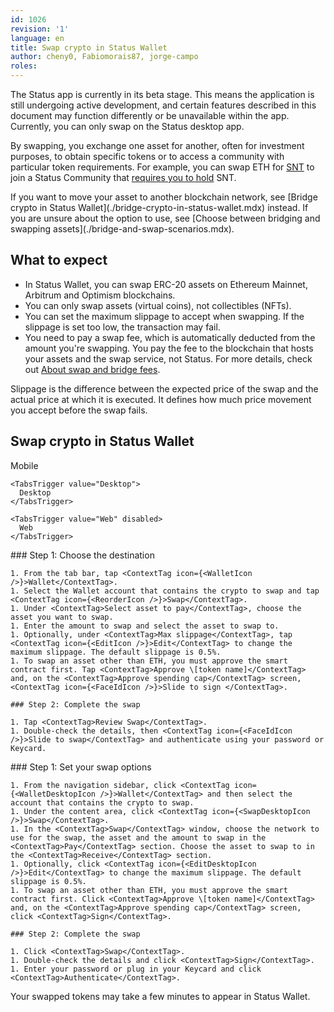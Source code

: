 ```yaml
---
id: 1026
revision: '1'
language: en
title: Swap crypto in Status Wallet
author: cheny0, Fabiomorais87, jorge-campo
roles: 
---
```


<Admonition type="beta" status="Status app is currently in beta stage">
  The Status app is currently in its beta stage. This means the application is still undergoing active development, and certain features described in this document may function differently or be unavailable within the app.
</Admonition>

<Admonition type="info">
  Currently, you can only swap on the Status desktop app.
</Admonition>

By swapping, you exchange one asset for another, often for investment purposes, to obtain specific tokens or to access a community with particular token requirements. For example, you can swap ETH for [SNT](./about-the-status-snt-token.mdx) to join a Status Community that [requires you to hold](../communities/understand-token-requirements-in-communities.mdx) SNT.

<Admonition type="tip">
  If you want to move your asset to another blockchain network, see [Bridge crypto in Status Wallet](./bridge-crypto-in-status-wallet.mdx) instead. If you are unsure about the option to use, see [Choose between bridging and swapping assets](./bridge-and-swap-scenarios.mdx).
</Admonition>

## What to expect

- In Status Wallet, you can swap ERC-20 assets on Ethereum Mainnet, Arbitrum and Optimism blockchains.
- You can only swap assets (virtual coins), not collectibles (NFTs).
- You can set the maximum slippage to accept when swapping. If the slippage is set too low, the transaction may fail.
- You need to pay a swap fee, which is automatically deducted from the amount you're swapping. You pay the fee to the blockchain that hosts your assets and the swap service, not Status. For more details, check out [About swap and bridge fees](./about-swap-and-bridge-fees.mdx).

<Admonition type="info">
  Slippage is the difference between the expected price of the swap and the actual price at which it is executed. It defines how much price movement you accept before the swap fails.
</Admonition>

## Swap crypto in Status Wallet

<Tabs defaultValue="Mobile">
  <TabsList size={32}>
    <TabsTrigger value="Mobile">
      Mobile
    </TabsTrigger>

    <TabsTrigger value="Desktop">
      Desktop
    </TabsTrigger>

    <TabsTrigger value="Web" disabled>
      Web
    </TabsTrigger>
  </TabsList>

  <TabsContent value="Mobile">
    ### Step 1: Choose the destination

    1. From the tab bar, tap <ContextTag icon={<WalletIcon />}>Wallet</ContextTag>.
    1. Select the Wallet account that contains the crypto to swap and tap <ContextTag icon={<ReorderIcon />}>Swap</ContextTag>.
    1. Under <ContextTag>Select asset to pay</ContextTag>, choose the asset you want to swap.
    1. Enter the amount to swap and select the asset to swap to.
    1. Optionally, under <ContextTag>Max slippage</ContextTag>, tap <ContextTag icon={<EditIcon />}>Edit</ContextTag> to change the maximum slippage. The default slippage is 0.5%.
    1. To swap an asset other than ETH, you must approve the smart contract first. Tap <ContextTag>Approve \[token name]</ContextTag> and, on the <ContextTag>Approve spending cap</ContextTag> screen, <ContextTag icon={<FaceIdIcon />}>Slide to sign </ContextTag>.

    ### Step 2: Complete the swap

    1. Tap <ContextTag>Review Swap</ContextTag>.
    1. Double-check the details, then <ContextTag icon={<FaceIdIcon />}>Slide to swap</ContextTag> and authenticate using your password or Keycard.
  </TabsContent>

  <TabsContent value="Desktop">
    ### Step 1: Set your swap options

    1. From the navigation sidebar, click <ContextTag icon={<WalletDesktopIcon />}>Wallet</ContextTag> and then select the account that contains the crypto to swap.
    1. Under the content area, click <ContextTag icon={<SwapDesktopIcon />}>Swap</ContextTag>.
    1. In the <ContextTag>Swap</ContextTag> window, choose the network to use for the swap, the asset and the amount to swap in the <ContextTag>Pay</ContextTag> section. Choose the asset to swap to in the <ContextTag>Receive</ContextTag> section.
    1. Optionally, click <ContextTag icon={<EditDesktopIcon />}>Edit</ContextTag> to change the maximum slippage. The default slippage is 0.5%.
    1. To swap an asset other than ETH, you must approve the smart contract first. Click <ContextTag>Approve \[token name]</ContextTag> and, on the <ContextTag>Approve spending cap</ContextTag> screen, click <ContextTag>Sign</ContextTag>.

    ### Step 2: Complete the swap

    1. Click <ContextTag>Swap</ContextTag>.
    1. Double-check the details and click <ContextTag>Sign</ContextTag>.
    1. Enter your password or plug in your Keycard and click <ContextTag>Authenticate</ContextTag>.
  </TabsContent>
</Tabs>

<Admonition type="info">
  Your swapped tokens may take a few minutes to appear in Status Wallet.
</Admonition>

